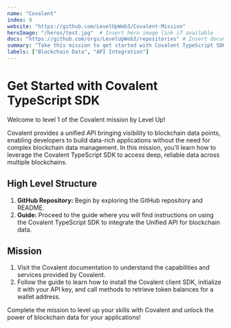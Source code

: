```yaml
---
name: "Covalent"
index: 9
website: "https://github.com/LevelUpWeb3/Covalent-Mission"
heroImage: "/heros/test.jpg"  # Insert hero image link if available
docs: "https://github.com/orgs/LevelUpWeb3/repositories" # Insert documentation link if available
summary: "Take this mission to get started with Covalent TypeScript SDK"
labels: ["Blockchain Data", "API Integration"]
---
```


# Get Started with Covalent TypeScript SDK

Welcome to level 1 of the Covalent mission by Level Up!

Covalent provides a unified API bringing visibility to blockchain data points, enabling developers to build data-rich applications without the need for complex blockchain data management. In this mission, you'll learn how to leverage the Covalent TypeScript SDK to access deep, reliable data across multiple blockchains.

## High Level Structure

1. **GitHub Repository:** Begin by exploring the GitHub repository and README.
2. **Guide:** Proceed to the guide where you will find instructions on using the Covalent TypeScript SDK to integrate the Unified API for blockchain data.

## Mission

1. Visit the Covalent documentation to understand the capabilities and services provided by Covalent.
2. Follow the guide to learn how to install the Covalent client SDK, initialize it with your API key, and call methods to retrieve token balances for a wallet address.

Complete the mission to level up your skills with Covalent and unlock the power of blockchain data for your applications!